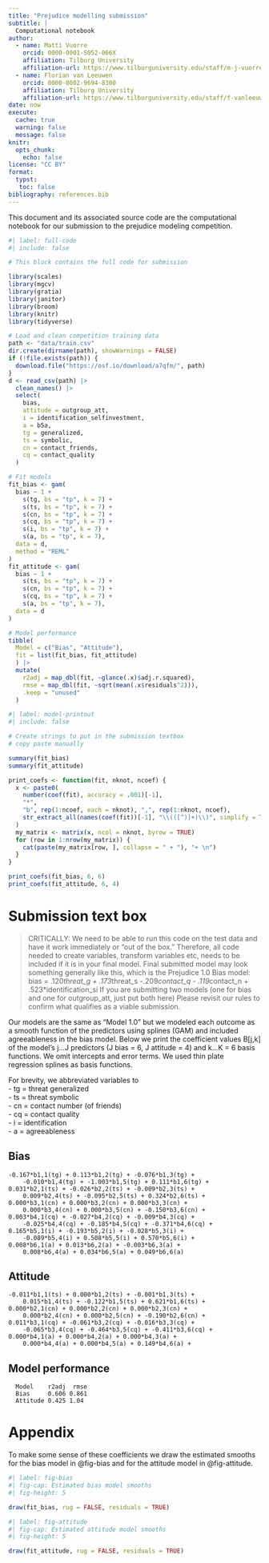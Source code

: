```yaml
---
title: "Prejudice modelling submission"
subtitle: |
  Computational notebook
author: 
  - name: Matti Vuorre
    orcid: 0000-0001-5052-066X
    affiliation: Tilburg University
    affiliation-url: https://www.tilburguniversity.edu/staff/m-j-vuorre
  - name: Florian van Leeuwen
    orcid: 0000-0002-9694-8300
    affiliation: Tilburg University
    affiliation-url: https://www.tilburguniversity.edu/staff/f-vanleeuwen
date: now
execute:
  cache: true
  warning: false
  message: false
knitr: 
  opts_chunk: 
    echo: false
license: "CC BY"
format: 
  typst: 
   toc: false
bibliography: references.bib
---
```


This document and its associated source code are the computational notebook for our submission to the prejudice modeling competition.

```r
#| label: full-code
#| include: false

# This block contains the full code for submission

library(scales)
library(mgcv)
library(gratia)
library(janitor)
library(broom)
library(knitr)
library(tidyverse)

# Load and clean competition training data
path <- "data/train.csv"
dir.create(dirname(path), showWarnings = FALSE)
if (!file.exists(path)) {
  download.file("https://osf.io/download/a7qfm/", path)
}
d <- read_csv(path) |> 
  clean_names() |>
  select(
    bias,
    attitude = outgroup_att,
    i = identification_selfinvestment,
    a = b5a,
    tg = generalized, 
    ts = symbolic,
    cn = contact_friends, 
    cq = contact_quality
  )

# Fit models
fit_bias <- gam(
  bias ~ 1 + 
    s(tg, bs = "tp", k = 7) + 
    s(ts, bs = "tp", k = 7) + 
    s(cn, bs = "tp", k = 7) +
    s(cq, bs = "tp", k = 7) +
    s(i, bs = "tp", k = 7) +
    s(a, bs = "tp", k = 7),
  data = d,
  method = "REML"
)
fit_attitude <- gam(
  bias ~ 1 + 
    s(ts, bs = "tp", k = 7) + 
    s(cn, bs = "tp", k = 7) +
    s(cq, bs = "tp", k = 7) +
    s(a, bs = "tp", k = 7),
  data = d
)

# Model performance
tibble(
  Model = c("Bias", "Attitude"),
  fit = list(fit_bias, fit_attitude)
  ) |> 
  mutate(
    r2adj = map_dbl(fit, ~glance(.x)$adj.r.squared),
    rmse = map_dbl(fit, ~sqrt(mean(.x$residuals^2))),
    .keep = "unused"
  )
```

```r
#| label: model-printout
#| include: false

# Create strings to put in the submission textbox
# copy paste manually

summary(fit_bias)
summary(fit_attitude)

print_coefs <- function(fit, nknot, ncoef) {
  x <- paste0(
    number(coef(fit), accuracy = .001)[-1],
    "*",
    "b", rep(1:ncoef, each = nknot), ",", rep(1:nknot, ncoef),
    str_extract_all(names(coef(fit))[-1], "\\(([^)]+)\\)", simplify = TRUE)
  )
  my_matrix <- matrix(x, ncol = nknot, byrow = TRUE)
  for (row in 1:nrow(my_matrix)) {
    cat(paste(my_matrix[row, ], collapse = " + "), "+ \n")
  }
}

print_coefs(fit_bias, 6, 6)
print_coefs(fit_attitude, 6, 4)
```

# Submission text box

>CRITICALLY: We need to be able to run this code on the test data and have it work immediately or "out of the box." Therefore, all code needed to create variables, transform variables etc, needs to be included if it is in your final model.
Final submitted model may look something generally like this, which is the Prejudice 1.0 Bias model:
bias = .120*threat_g + .173*threat_s -.209*contact_q - .119*contact_n + .523*identification_si
If you are submitting two models (one for bias and one for outgroup_att, just put both here)
Please revisit our rules to confirm what qualifies as a viable submission.

Our models are the same as "Model 1.0" but we modeled each outcome as a smooth function of the predictors using splines (GAM) and included agreeableness in the bias model. Below we print the coefficient values B[j,k] of the model's j...J predictors (J bias = 6, J attitude = 4) and k...K = 6 basis functions. We omit intercepts and error terms. We used thin plate regression splines as basis functions.

For brevity, we abbreviated variables to \
- tg = threat generalized \
- ts = threat symbolic \
- cn = contact number (of friends) \
- cq = contact quality \
- i = identification \
- a = agreeableness

## Bias

```
-0.167*b1,1(tg) + 0.113*b1,2(tg) + -0.076*b1,3(tg) + 
    -0.010*b1,4(tg) + -1.003*b1,5(tg) + 0.111*b1,6(tg) + 
0.031*b2,1(ts) + -0.026*b2,2(ts) + -0.009*b2,3(ts) + 
    0.009*b2,4(ts) + -0.095*b2,5(ts) + 0.324*b2,6(ts) + 
0.000*b3,1(cn) + 0.000*b3,2(cn) + 0.000*b3,3(cn) + 
    0.000*b3,4(cn) + 0.000*b3,5(cn) + -0.150*b3,6(cn) + 
0.003*b4,1(cq) + -0.027*b4,2(cq) + -0.009*b4,3(cq) + 
    -0.025*b4,4(cq) + -0.185*b4,5(cq) + -0.371*b4,6(cq) + 
0.165*b5,1(i) + -0.193*b5,2(i) + -0.028*b5,3(i) + 
    -0.089*b5,4(i) + 0.508*b5,5(i) + 0.570*b5,6(i) + 
0.008*b6,1(a) + 0.013*b6,2(a) + -0.003*b6,3(a) + 
    0.008*b6,4(a) + 0.034*b6,5(a) + 0.049*b6,6(a)
```

## Attitude

```
-0.011*b1,1(ts) + 0.000*b1,2(ts) + -0.001*b1,3(ts) + 
    0.015*b1,4(ts) + -0.122*b1,5(ts) + 0.621*b1,6(ts) + 
0.000*b2,1(cn) + 0.000*b2,2(cn) + 0.000*b2,3(cn) + 
    0.000*b2,4(cn) + 0.000*b2,5(cn) + -0.190*b2,6(cn) + 
0.011*b3,1(cq) + -0.061*b3,2(cq) + -0.016*b3,3(cq) + 
    -0.065*b3,4(cq) + -0.464*b3,5(cq) + -0.411*b3,6(cq) + 
0.000*b4,1(a) + 0.000*b4,2(a) + 0.000*b4,3(a) + 
    0.000*b4,4(a) + 0.000*b4,5(a) + 0.149*b4,6(a) + 
```

## Model performance

```
  Model    r2adj  rmse
  Bias     0.606 0.861
  Attitude 0.425 1.04 
```

# Appendix

To make some sense of these coefficients we draw the estimated smooths for the bias model in @fig-bias and for the attitude model in @fig-attitude.

```r
#| label: fig-bias
#| fig-cap: Estimated bias model smooths
#| fig-height: 5

draw(fit_bias, rug = FALSE, residuals = TRUE)
```

```r
#| label: fig-attitude
#| fig-cap: Estimated attitude model smooths
#| fig-height: 5

draw(fit_attitude, rug = FALSE, residuals = TRUE)
```
